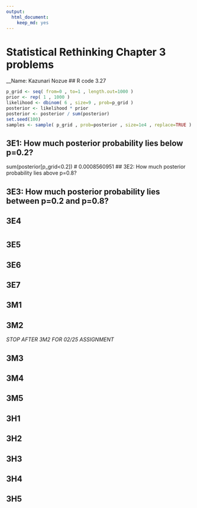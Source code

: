 ```yaml
---
output:
  html_document:
    keep_md: yes
---
```

# Statistical Rethinking Chapter 3 problems

__Name: Kazunari Nozue
## R code 3.27
```r
p_grid <- seq( from=0 , to=1 , length.out=1000 )
prior <- rep( 1 , 1000 )
likelihood <- dbinom( 6 , size=9 , prob=p_grid )
posterior <- likelihood * prior
posterior <- posterior / sum(posterior)
set.seed(100)
samples <- sample( p_grid , prob=posterior , size=1e4 , replace=TRUE )
```
## 3E1: How much posterior probability lies below p=0.2?
sum(posterior[p_grid<0.2]) # 0.0008560951
## 3E2: How much posterior probability lies above p=0.8?

## 3E3: How much posterior probability lies between p=0.2 and p=0.8?

## 3E4
# 
## 3E5

## 3E6

## 3E7

## 3M1

## 3M2

_STOP AFTER 3M2 FOR 02/25 ASSIGNMENT_

## 3M3

## 3M4

## 3M5

## 3H1

## 3H2

## 3H3

## 3H4

## 3H5